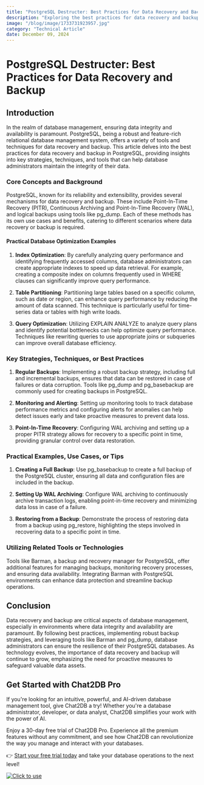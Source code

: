 ```yaml
---
title: "PostgreSQL Destructer: Best Practices for Data Recovery and Backup"
description: "Exploring the best practices for data recovery and backup in PostgreSQL, covering key strategies, techniques, and tools for ensuring data integrity and availability."
image: "/blog/image/1733731923957.jpg"
category: "Technical Article"
date: December 09, 2024
---
```


# PostgreSQL Destructer: Best Practices for Data Recovery and Backup

## Introduction

In the realm of database management, ensuring data integrity and availability is paramount. PostgreSQL, being a robust and feature-rich relational database management system, offers a variety of tools and techniques for data recovery and backup. This article delves into the best practices for data recovery and backup in PostgreSQL, providing insights into key strategies, techniques, and tools that can help database administrators maintain the integrity of their data.

### Core Concepts and Background

PostgreSQL, known for its reliability and extensibility, provides several mechanisms for data recovery and backup. These include Point-In-Time Recovery (PITR), Continuous Archiving and Point-In-Time Recovery (WAL), and logical backups using tools like pg_dump. Each of these methods has its own use cases and benefits, catering to different scenarios where data recovery or backup is required.

#### Practical Database Optimization Examples

1. **Index Optimization**: By carefully analyzing query performance and identifying frequently accessed columns, database administrators can create appropriate indexes to speed up data retrieval. For example, creating a composite index on columns frequently used in WHERE clauses can significantly improve query performance.

2. **Table Partitioning**: Partitioning large tables based on a specific column, such as date or region, can enhance query performance by reducing the amount of data scanned. This technique is particularly useful for time-series data or tables with high write loads.

3. **Query Optimization**: Utilizing EXPLAIN ANALYZE to analyze query plans and identify potential bottlenecks can help optimize query performance. Techniques like rewriting queries to use appropriate joins or subqueries can improve overall database efficiency.

### Key Strategies, Techniques, or Best Practices

1. **Regular Backups**: Implementing a robust backup strategy, including full and incremental backups, ensures that data can be restored in case of failures or data corruption. Tools like pg_dump and pg_basebackup are commonly used for creating backups in PostgreSQL.

2. **Monitoring and Alerting**: Setting up monitoring tools to track database performance metrics and configuring alerts for anomalies can help detect issues early and take proactive measures to prevent data loss.

3. **Point-In-Time Recovery**: Configuring WAL archiving and setting up a proper PITR strategy allows for recovery to a specific point in time, providing granular control over data restoration.

### Practical Examples, Use Cases, or Tips

1. **Creating a Full Backup**: Use pg_basebackup to create a full backup of the PostgreSQL cluster, ensuring all data and configuration files are included in the backup.

2. **Setting Up WAL Archiving**: Configure WAL archiving to continuously archive transaction logs, enabling point-in-time recovery and minimizing data loss in case of a failure.

3. **Restoring from a Backup**: Demonstrate the process of restoring data from a backup using pg_restore, highlighting the steps involved in recovering data to a specific point in time.

### Utilizing Related Tools or Technologies

Tools like Barman, a backup and recovery manager for PostgreSQL, offer additional features for managing backups, monitoring recovery processes, and ensuring data availability. Integrating Barman with PostgreSQL environments can enhance data protection and streamline backup operations.

## Conclusion

Data recovery and backup are critical aspects of database management, especially in environments where data integrity and availability are paramount. By following best practices, implementing robust backup strategies, and leveraging tools like Barman and pg_dump, database administrators can ensure the resilience of their PostgreSQL databases. As technology evolves, the importance of data recovery and backup will continue to grow, emphasizing the need for proactive measures to safeguard valuable data assets.

## Get Started with Chat2DB Pro

If you're looking for an intuitive, powerful, and AI-driven database management tool, give Chat2DB a try! Whether you're a database administrator, developer, or data analyst, Chat2DB simplifies your work with the power of AI.

Enjoy a 30-day free trial of Chat2DB Pro. Experience all the premium features without any commitment, and see how Chat2DB can revolutionize the way you manage and interact with your databases.

👉 [Start your free trial today](https://chat2db.ai/pricing) and take your database operations to the next level!


[![Click to use](/image/blog/bg/chat2db.jpg)](https://chat2db.ai/)
